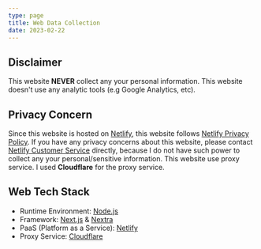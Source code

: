 ```yaml
---
type: page
title: Web Data Collection
date: 2023-02-22
---
```


## Disclaimer
This website **NEVER** collect any your personal information. This website doesn't use any analytic tools (e.g Google Analytics, etc).

## Privacy Concern
Since this website is hosted on [Netlify](https://www.netlify.com), this website follows [Netlify Privacy Policy](https://www.netlify.com/privacy/). If you have any privacy concerns about this website, please contact [Netlify Customer Service](https://www.netlify.com/contact/) directly, because I do not have such power to collect any your personal/sensitive information.
This website use proxy service. I used **Cloudflare** for the proxy service.

## Web Tech Stack
- Runtime Environment: [Node.js](https://nodejs.org)
- Framework: [Next.js](https://nextjs.org) & [Nextra](https://nextra.site)
- PaaS (Platform as a Service): [Netlify](https://www.netlify.com)
- Proxy Service: [Cloudflare](https://www.cloudflare.com)